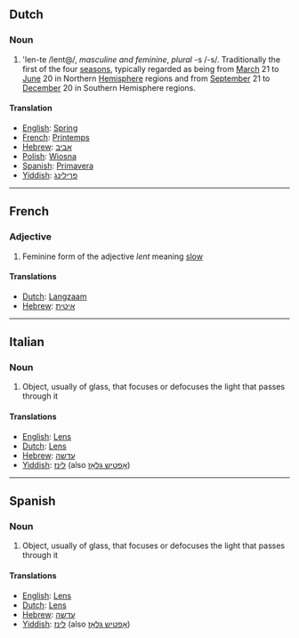 ==Dutch==
===Noun===
#'len-te /lent@/, ''masculine and feminine'', ''plural'' -s /-s/. Traditionally the first of the four [[season]]s, typically regarded as being from [[March]] 21 to [[June]] 20 in Northern [[Hemisphere]] regions and from [[September]] 21 to [[December]] 20 in Southern Hemisphere regions.
====Translation====
*[[English]]: [[Spring]]
*[[French]]: [[Printemps]]
*[[Hebrew]]: [[אביב]]
*[[Polish]]: [[Wiosna]]
*[[Spanish]]: [[Primavera]]
*[[Yiddish]]: [[פרילינג]]
----
==French==
===Adjective===
#Feminine form of the adjective ''lent'' meaning [[slow]]
====Translations====
*[[Dutch]]: [[Langzaam]] 
*[[Hebrew]]: [[איטית]]
----
==Italian==
===Noun===
#Object, usually of glass, that focuses or defocuses the light that passes through it
====Translations====
*[[English]]: [[Lens]]
*[[Dutch]]: [[Lens]] 
*[[Hebrew]]: [[עדשה]]
*[[Yiddish]]: [[לינז]] (also [[אָפטיש גלאָז]])
----
==Spanish==
===Noun===
#Object, usually of glass, that focuses or defocuses the light that passes through it
====Translations====
*[[English]]: [[Lens]]
*[[Dutch]]: [[Lens]]
*[[Hebrew]]: [[עדשה]]
*[[Yiddish]]: [[לינז]] (also [[אָפטיש גלאָז]])